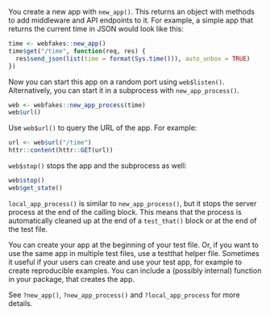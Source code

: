 
You create a new app with `new_app()`.
This returns an object with methods to add middleware and API
endpoints to it.
For example, a simple app that returns the current time in JSON would
look like this:

```r
time <- webfakes::new_app()
time$get("/time", function(req, res) {
  res$send_json(list(time = format(Sys.time())), auto_unbox = TRUE)
})
```

Now you can start this app on a random port using `web$listen()`.
Alternatively, you can start it in a subprocess with `new_app_process()`.

```r
web <- webfakes::new_app_process(time)
web$url()
```

Use `web$url()` to query the URL of the app. For example:

```r
url <- web$url("/time")
httr::content(httr::GET(url))
```

`web$stop()` stops the app and the subprocess as well:

```r
web$stop()
web$get_state()
```

`local_app_process()` is similar to `new_app_process()`, but it stops the server process at the end of the calling block. 
This means that the process is automatically cleaned up at the end of a `test_that()` block or at the end of the test file.

You can create your app at the beginning of your test file.
Or, if you want to use the same app in multiple test files, use a
testthat helper file.
Sometimes it useful if your users can create and use your test app,
for example to create reproducible examples.
You can include a (possibly internal) function in your package, that
creates the app.

See `?new_app()`, `?new_app_process()` and `?local_app_process` for more details.
